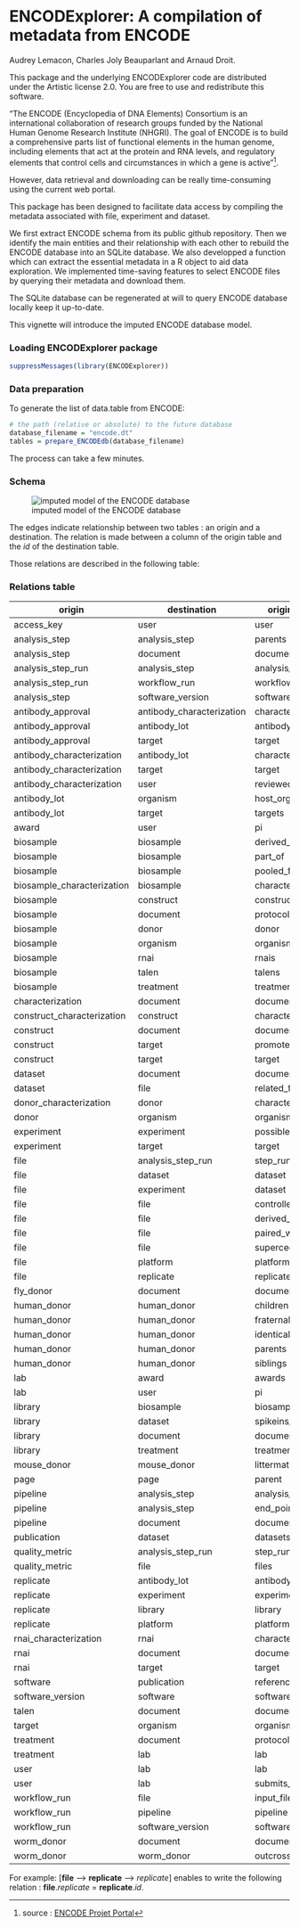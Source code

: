 <!--
%\VignetteEngine{knitr::knitr}
%\VignetteIndexEntry{Database model}
-->

ENCODExplorer: A compilation of metadata from ENCODE
====================================================================
Audrey Lemacon, Charles Joly Beauparlant and Arnaud Droit.

This package and the underlying ENCODExplorer code are distributed under 
the Artistic license 2.0. You are free to use and redistribute this software. 

"The ENCODE (Encyclopedia of DNA Elements) Consortium is an international 
collaboration of research groups funded by the National Human Genome Research 
Institute (NHGRI). The goal of ENCODE is to build a comprehensive parts list of 
functional elements in the human genome, including elements that act at the 
protein and RNA levels, and regulatory elements that control cells and 
circumstances in which a gene is active"^[source : [ENCODE Projet Portal ](https://www.encodeproject.org/)].

However, data retrieval and downloading can be really time-consuming using 
the current web portal. 

This package has been designed to facilitate data access by compiling the 
metadata associated with file, experiment and dataset. 

We first extract ENCODE schema from its public github repository. 
Then we identify the main entities and their relationship with each other to 
rebuild the ENCODE database into an SQLite database. 
We also developped a function which can extract the essential metadata in a R 
object to aid data exploration.
We implemented time-saving features to select ENCODE files by querying their 
metadata and download them.

The SQLite database can be regenerated at will to query ENCODE database locally 
keep it up-to-date.

This vignette will introduce the imputed ENCODE database model.

### Loading ENCODExplorer package

```r
suppressMessages(library(ENCODExplorer))
```

### Data preparation

To generate the list of data.table from ENCODE: 

```r
# the path (relative or absolute) to the future database
database_filename = "encode.dt"
tables = prepare_ENCODEdb(database_filename)
```

The process can take a few minutes.

### Schema
![imputed model of the ENCODE database](img/model.png)

The edges indicate relationship between two tables : an origin and a destination.
The relation is made between a column of the origin table and the *id* of the 
destination table.

Those relations are described in the following table:

### Relations table

|origin| destination|origin column|
|---------|------------|-------------|
|access_key|user|user|
|analysis_step|analysis_step|parents|
|analysis_step|document|documents|
|analysis_step_run|analysis_step|analysis_step|
|analysis_step_run|workflow_run|workflow_run|
|analysis_step|software_version|software_versions|
|antibody_approval|antibody_characterization|characterizations|
|antibody_approval|antibody_lot|antibody|
|antibody_approval|target|target|
|antibody_characterization|antibody_lot|characterizes|
|antibody_characterization|target|target|
|antibody_characterization|user|reviewed_by|
|antibody_lot|organism|host_organism|
|antibody_lot|target|targets|
|award|user|pi|
|biosample|biosample|derived_from|
|biosample|biosample|part_of|
|biosample|biosample|pooled_from|
|biosample_characterization|biosample|characterizes|
|biosample|construct|constructs|
|biosample|document|protocol_documents|
|biosample|donor|donor|
|biosample|organism|organism|
|biosample|rnai|rnais|
|biosample|talen|talens|
|biosample|treatment|treatments|
|characterization|document|documents|
|construct_characterization|construct|characterizes|
|construct|document|documents|
|construct|target|promoter_used|
|construct|target|target|
|dataset|document|documents|
|dataset|file|related_files|
|donor_characterization|donor|characterizes|
|donor|organism|organism|
|experiment|experiment|possible_controls|
|experiment|target|target|
|file|analysis_step_run|step_run|
|file|dataset|dataset|
|file|experiment|dataset|
|file|file|controlled_by|
|file|file|derived_from|
|file|file|paired_with|
|file|file|supercedes|
|file|platform|platform|
|file|replicate|replicate|
|fly_donor|document|documents|
|human_donor|human_donor|children|
|human_donor|human_donor|fraternal_twin|
|human_donor|human_donor|identical_twin|
|human_donor|human_donor|parents|
|human_donor|human_donor|siblings|
|lab|award|awards|
|lab|user|pi|
|library|biosample|biosample|
|library|dataset|spikeins_used|
|library|document|documents|
|library|treatment|treatments|
|mouse_donor|mouse_donor|littermates|
|page|page|parent|
|pipeline|analysis_step|analysis_steps|
|pipeline|analysis_step|end_points|
|pipeline|document|documents|
|publication|dataset|datasets|
|quality_metric|analysis_step_run|step_run|
|quality_metric|file|files|
|replicate|antibody_lot|antibody|
|replicate|experiment|experiment|
|replicate|library|library|
|replicate|platform|platform|
|rnai_characterization|rnai|characterizes|
|rnai|document|documents|
|rnai|target|target|
|software|publication|references|
|software_version|software|software|
|talen|document|documents|
|target|organism|organism|
|treatment|document|protocols|
|treatment|lab|lab|
|user|lab|lab|
|user|lab|submits_for|
|workflow_run|file|input_files|
|workflow_run|pipeline|pipeline|
|workflow_run|software_version|software_version|
|worm_donor|document|documents|
|worm_donor|worm_donor|outcrossed_strain|

For example:
[**file** ---> **replicate** ---> *replicate*] enables to write the following relation  : **file**.*replicate* = **replicate**.*id*.
